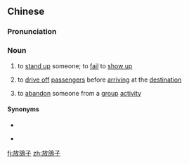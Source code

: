 {{also|放鸽子}}
==Chinese==
{{zh-forms|s=放鸽子|type=12|lit=to release a pigeon}}

===Pronunciation===
{{zh-pron
|m=fàng gēzi
|c=fong3 gap3 zi2
|cat=n
}}

===Noun===
{{zh-noun}}

# {{lb|zh|slang}} to [[stand up]] someone; to [[fail]] to [[show up]]
#: {{zh-x|你 竟 敢 '''放''' 我 '''鴿子{zi}'''！|How dare you '''stand''' me '''up'''!}}
# {{lb|zh|slang}} to [[drive off]] [[passenger]]s before [[arrive|arriving]] at the [[destination]]
# {{lb|zh|slang}} to [[abandon]] someone from a [[group]] [[activity]]

====Synonyms====
* {{zh-l|放飛機}}
* {{qualifier|Min Nan}} {{zh-l|放粉鳥}}

[[fj:放鴿子]]
[[zh:放鴿子]]